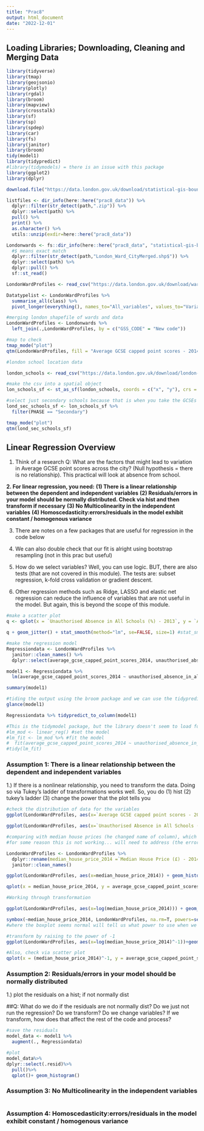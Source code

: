 ```yaml
---
title: "Prac8"
output: html_document
date: "2022-12-01"
---
```


## Loading Libraries; Downloading, Cleaning and Merging Data 

```r
library(tidyverse)
library(tmap)
library(geojsonio)
library(plotly)
library(rgdal)
library(broom)
library(mapview)
library(crosstalk)
library(sf)
library(sp)
library(spdep)
library(car)
library(fs)
library(janitor)
library(broom)
tidy(model1)
library(tidypredict)
#library(tidymodels) = there is an issue with this package
library(ggplot2)
library(dplyr)

download.file("https://data.london.gov.uk/download/statistical-gis-boundary-files-london/9ba8c833-6370-4b11-abdc-314aa020d5e0/statistical-gis-boundaries-london.zip", destfile="prac8_data/statistical-gis-boundaries-london.zip")

listfiles <- dir_info(here::here("prac8_data")) %>% 
  dplyr::filter(str_detect(path,".zip")) %>% 
  dplyr::select(path) %>% 
  pull() %>% 
  print() %>% 
  as.character() %>% 
  utils::unzip(exdir=here::here("prac8_data"))

Londonwards <- fs::dir_info(here::here("prac8_data", "statistical-gis-boundaries-london", "ESRI")) %>% 
  #$ means exact match
  dplyr::filter(str_detect(path,"London_Ward_CityMerged.shp$")) %>% 
  dplyr::select(path) %>% 
  dplyr::pull() %>% 
  sf::st_read()

LondonWardProfiles <- read_csv("https://data.london.gov.uk/download/ward-profiles-and-atlas/772d2d64-e8c6-46cb-86f9-e52b4c7851bc/ward-profiles-excel-version.csv",na = c("", "NA", "n/a"), col_names = TRUE,  locale = locale(encoding = 'Latin1'))

Datatypelist <- LondonWardProfiles %>% 
  summarise_all(class) %>% 
  pivot_longer(everything(), names_to="All_variables", values_to="Variable_class")

#merging london shapefile of wards and data
LondonWardProfiles <- Londonwards %>% 
  left_join(.,LondonWardProfiles, by = c("GSS_CODE" = "New code"))

#map to check
tmap_mode("plot")
qtm(LondonWardProfiles, fill = "Average GCSE capped point scores - 2014", borders = NULL, fill.palette = "Blues")

#london school location data

london_schools <- read_csv("https://data.london.gov.uk/download/london-schools-atlas/57046151-39a0-45d9-8dc0-27ea7fd02de8/all_schools_xy_2016.csv")

#make the csv into a spatial object
lon_schools_sf <- st_as_sf(london_schools, coords = c("x", "y"), crs = 4326)

#select just secondary schools because that is when you take the GCSEs
lond_sec_schools_sf <- lon_schools_sf %>% 
  filter(PHASE == "Secondary")

tmap_mode("plot")
qtm(lond_sec_schools_sf)
```

## Linear Regression Overview
1. Think of a research Q: What are the factors that might lead to variation in Average GCSE point scores across the city? (Null hypothesis = there is no relationship). This practical will look at absence from school.

**2. For linear regression, you need:**
    **(1) There is a linear relationship between the dependent and independent variables**
    **(2) Residuals/errors in your model should be normally distributed. Check via hist and then transform if necessary**
    **(3) No Multicolinearity in the independent variables**
    **(4) Homoscedasticity:errors/residuals in the model exhibit constant / homogenous variance **

3. There are notes on a few packages that are useful for regression in the code below

4. We can also double check that our fit is alright using bootstrap resampling (not in this prac but useful)

5. How do we select variables? Well, you can use logic. BUT, there are also tests (that are not covered in this module). The tests are: subset regression, k-fold cross validation or gradient descent.

6. Other regression methods such as Ridge, LASSO and elastic net regression can reduce the influence of variables that are not useful in the model. But again, this is beyond the scope of this module.

```r
#make a scatter plot
q <- qplot(x = `Unauthorised Absence in All Schools (%) - 2013`, y = `Average GCSE capped point scores - 2014`, data=LondonWardProfiles)

q + geom_jitter() + stat_smooth(method="lm", se=FALSE, size=1) #stat_smooth comes from ggplot2

#make the regression model
Regressiondata <- LondonWardProfiles %>% 
  janitor::clean_names() %>% 
  dplyr::select(average_gcse_capped_point_scores_2014, unauthorised_absence_in_all_schools_percent_2013)

model1 <- Regressiondata %>% 
  lm(average_gcse_capped_point_scores_2014 ~ unauthorised_absence_in_all_schools_percent_2013, data=.)

summary(model1)

#tiding the output using the broom package and we can use the tidypredict package to see predictions for individual points. The latter adds a fit column to the code. The tidymodels package does something similar BUT it allows us to change our models more easily should we choose to do so.
glance(model1)

Regressiondata %>% tidypredict_to_column(model1)

#This is the tidymodel package, but the library doesn't seem to load for me, so will come back to this
#lm_mod <- linear_reg() #set the model
#lm_fit <- lm_mod %>% #fit the model
#  fit(average_gcse_capped_point_scores_2014 ~ unauthorised_absence_in_all_schools_percent_2013, data=Regressiondata)
#tidy(lm_fit)
```
### Assumption 1: There is a linear relationship between the dependent and independent variables
1.) If there is a nonlinear relationship, you need to transform the data. Doing so via Tukey’s ladder of transformations works well. So, you do (1) hist (2) tukey's ladder (3) change the power that the plot tells you

```r
#check the distribution of data for the variables
ggplot(LondonWardProfiles, aes(x=`Average GCSE capped point scores - 2014`))+ geom_histogram(aes(y = ..density..), binwidth = 5)+geom_density(colour="purple", size=1,adjust=1) # the  ..density.. means the value of a histogram is a density plot

ggplot(LondonWardProfiles, aes(x=`Unauthorised Absence in All Schools (%) - 2013`)) + geom_histogram(aes(y = ..density..), binwidth = 0.1)+geom_density(colour="purple", size=1,adjust=1)

#comparing with median house prices (he changed name of column), which is quite different and needs to be transformed
#for some reason this is not working... will need to address (the error is could not find function "%>%")

LondonWardProfiles <- LondonWardProfiles %>% 
  dplyr::rename(median_house_price_2014 =`Median House Price (£) - 2014`) %>% 
  janitor::clean_names() 

ggplot(LondonWardProfiles, aes(x=median_house_price_2014)) + geom_histogram()

qplot(x = median_house_price_2014, y = average_gcse_capped_point_scores_2014, data=LondonWardProfiles)

#Working through transformation

ggplot(LondonWardProfiles, aes(x=log(median_house_price_2014))) + geom_histogram()

symbox(~median_house_price_2014, LondonWardProfiles, na.rm=T, powers=seq(-3,3, by=.5))
#where the boxplot seems normal will tell us what power to use when we transform our dataset

#transform by raising to the power of -1
ggplot(LondonWardProfiles, aes(x=log(median_house_price_2014)^-1))+geom_histogram()

#Also, check via scatter plot
qplot(x = (median_house_price_2014)^-1, y = average_gcse_capped_point_scores_2014, data=LondonWardProfiles)

```

### Assumption 2: Residuals/errors in your model should be normally distributed
1.) plot the residuals on a hist; if not normally dist


##Q: What do we do if the residuals are not normally dist? Do we just not run the regression? Do we transform? Do we change variables? If we transform, how does that affect the rest of the code and process?

```r

#save the residuals
model_data <- model1 %>% 
  augment(., Regressiondata)

#plot
model_data%>%
dplyr::select(.resid)%>%
  pull()%>%
  qplot()+ geom_histogram() 
```

### Assumption 3: No Multicolinearity in the independent variables

```r

```

### Assumption 4: Homoscedasticity:errors/residuals in the model exhibit constant / homogenous variance

```r

```
